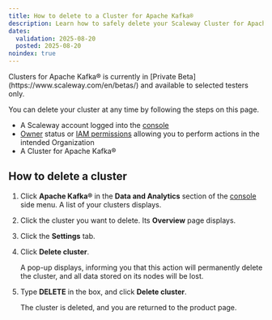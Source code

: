 ```yaml
---
title: How to delete to a Cluster for Apache Kafka®
description: Learn how to safely delete your Scaleway Cluster for Apache Kafka® wih Scaleway in just a few clicks.
dates:
  validation: 2025-08-20
  posted: 2025-08-20
noindex: true
---
```


<Message type="note">
Clusters for Apache Kafka® is currently in [Private Beta](https://www.scaleway.com/en/betas/) and available to selected testers only.
</Message>

You can delete your cluster at any time by following the steps on this page.

<Requirements />

  - A Scaleway account logged into the [console](https://console.scaleway.com)
  - [Owner](/iam/concepts/#owner) status or [IAM permissions](/iam/concepts/#permission) allowing you to perform actions in the intended Organization
  - A Cluster for Apache Kafka®

## How to delete a cluster

1. Click **Apache Kafka®** in the **Data and Analytics** section of the [console](https://console.scaleway.com/) side menu. A list of your clusters displays.

2. Click the cluster you want to delete. Its **Overview** page displays.

3. Click the **Settings** tab.

4. Click **Delete cluster**.

    A pop-up displays, informing you that this action will permanently delete the cluster, and all data stored on its nodes will be lost.

5. Type **DELETE** in the box, and click **Delete cluster**.

    The cluster is deleted, and you are returned to the product page.